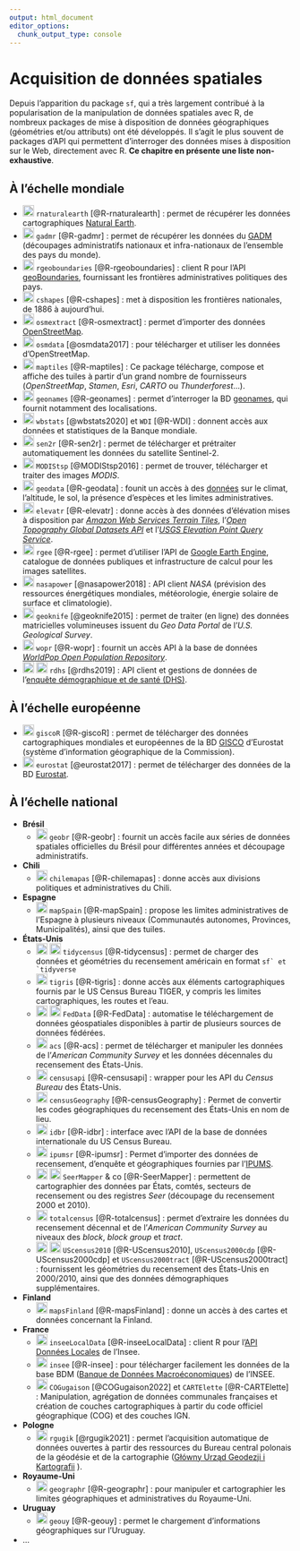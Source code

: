 ```yaml
---
output: html_document
editor_options: 
  chunk_output_type: console
---
```


# Acquisition de données spatiales

Depuis l'apparition du package `sf`, qui a très largement contribué à la popularisation de la manipulation de données spatiales avec R, de nombreux packages de mise à disposition de données géographiques (géométries et/ou attributs) ont été développés. Il s'agit le plus souvent de packages d'API qui permettent d'interroger des données mises à disposition sur le Web, directement avec R. **Ce chapitre en présente une liste non-exhaustive**.

## À l'échelle mondiale


- <img src="img/geom.svg" alt="Géométries" width="20"> `rnaturalearth` [@R-rnaturalearth] : permet de récupérer les données cartographiques [Natural Earth](https://www.naturalearthdata.com/).   
- <img src="img/geom.svg" alt="Géométries" width="20"> `gadmr` [@R-gadmr] : permet de récupérer les données du [GADM](https://gadm.org/index.html) (découpages administratifs nationaux et infra-nationaux de l'ensemble des pays du monde).  
- <img src="img/geom.svg" alt="Géométries" width="20"> `rgeoboundaries` [@R-rgeoboundaries] : client R pour l'API [geoBoundaries](https://www.geoboundaries.org/index.html), fournissant les frontières administratives politiques des pays.
- <img src="img/geom.svg" alt="Géométries" width="20"> `cshapes` [@R-cshapes] : met à disposition les frontières nationales, de 1886 à aujourd'hui.  
- <img src="img/geom.svg" alt="Géométries" width="20"> `osmextract` [@R-osmextract] : permet d'importer des données [OpenStreetMap](https://www.openstreetmap.org/).   
- <img src="img/geom.svg" alt="Géométries" width="20"> `osmdata` [@osmdata2017] : pour télécharger et utiliser les données d'OpenStreetMap.
- <img src="img/geom.svg" alt="Géométries" width="20"> `maptiles` [@R-maptiles] : Ce package télécharge, compose et affiche des tuiles à partir d'un grand nombre de fournisseurs (*OpenStreetMap*, *Stamen*, *Esri*, *CARTO* ou *Thunderforest*...).   
- <img src="img/table.svg" alt="données attributaires" width="20"> `geonames` [@R-geonames] : permet d'interroger la BD [geonames](http://www.geonames.org/), qui fournit notamment des localisations.
- <img src="img/table.svg" alt="données attributaires" width="20"> `wbstats` [@wbstats2020] et `WDI` [@R-WDI] : donnent accès aux données et statistiques de la Banque mondiale.   
- <img src="img/geom.svg" alt="Géométries" width="20"> `sen2r` [@R-sen2r] : permet de télécharger et prétraiter automatiquement les données du satellite Sentinel-2.   
- <img src="img/geom.svg" alt="Géométries" width="20"> `MODIStsp` [@MODIStsp2016] : permet de trouver, télécharger et traiter des images *MODIS*.
- <img src="img/geom.svg" alt="Géométries" width="20"> `geodata` [@R-geodata] : founit un accès à des [données](https://github.com/rspatial/geodata) sur le climat, l'altitude, le sol, la présence d'espèces et les limites administratives. 
- <img src="img/geom.svg" alt="Géométries" width="20"> `elevatr` [@R-elevatr] : donne accès à des données d'élévation mises à disposition par [*Amazon Web Services Terrain Tiles*](https://registry.opendata.aws/terrain-tiles/), l'[*Open Topography Global Datasets API*](https://opentopography.org/developers/) et l'[*USGS Elevation Point Query Service*](https://nationalmap.gov/epqs/).
- <img src="img/geom.svg" alt="Géométries" width="20"> `rgee` [@R-rgee] : permet d'utiliser l'API de [Google Earth Engine](https://www.google.com/intl/fr_in/earth/education/tools/google-earth-engine/), catalogue de données publiques et infrastructure de calcul pour les images satellites.   
- <img src="img/geom.svg" alt="Géométries" width="20"> `nasapower` [@nasapower2018] : API client *NASA* (prévision des ressources énergétiques mondiales, météorologie, énergie solaire de surface et climatologie). 
- <img src="img/geom.svg" alt="Géométries" width="20"> `geoknife` [@geoknife2015] : permet de traiter (en ligne) des données matricielles volumineuses issuent du *Geo Data Portal* de l'*U.S. Geological Survey*.
- <img src="img/table.svg" alt="données attributaires" width="20"> `wopr` [@R-wopr] : fournit un accès API à la base de données [*WorldPop Open Population Repository*](https://wopr.worldpop.org/). 
- <img src="img/geom.svg" alt="Géométries" width="20"> <img src="img/table.svg" alt="données attributaires" width="20"> `rdhs` [@rdhs2019] : API client et gestions de données de l'[enquête démographique et de santé (DHS)](https://dhsprogram.com/).




## À l'échelle européenne

- <img src="img/geom.svg" alt="Géométries" width="20"> `giscoR` [@R-giscoR] : permet de télécharger des données cartographiques mondiales et européennes de la BD [GISCO](https://ec.europa.eu/eurostat/web/gisco) d'Eurostat (système d'information géographique de la Commission). 
- <img src="img/table.svg" alt="données attributaires" width="20"> `eurostat` [@eurostat2017] : permet de télécharger des données de la BD [Eurostat](https://ec.europa.eu/eurostat).    
  


## À l'échelle national



- **Brésil**
  - <img src="img/geom.svg" alt="Géométries" width="20"> `geobr` [@R-geobr] : fournit un accès facile aux séries de données spatiales officielles du Brésil pour différentes années et découpage administratifs. 
- **Chili**
  - <img src="img/geom.svg" alt="Géométries" width="20"> `chilemapas` [@R-chilemapas] : donne accès aux  divisions politiques et administratives du Chili. 
- **Espagne** 
  - <img src="img/geom.svg" alt="Géométries" width="20"> `mapSpain` [@R-mapSpain] : propose les limites administratives de l'Espagne à plusieurs niveaux (Communautés autonomes, Provinces, Municipalités), ainsi que des tuiles.
- **États-Unis**
  - <img src="img/geom.svg" alt="Géométries" width="20"> <img src="img/table.svg" alt="données attributaires" width="20"> `tidycensus` [@R-tidycensus] : permet de charger des données et géométries du recensement américain en format ``sf` et `tidyverse``
  - <img src="img/geom.svg" alt="Géométries" width="20"> `tigris` [@R-tigris] : donne accès aux éléments cartographiques fournis par le US Census Bureau TIGER, y compris les limites cartographiques, les routes et l'eau.
  - <img src="img/geom.svg" alt="Géométries" width="20"> <img src="img/table.svg" alt="données attributaires" width="20"> `FedData` [@R-FedData] : automatise le téléchargement de données géospatiales disponibles à partir de plusieurs sources de données fédérées.
  - <img src="img/table.svg" alt="données attributaires" width="20"> `acs` [@R-acs] : permet de télécharger et manipuler les données de l'*American Community Survey* et les données décennales du recensement des États-Unis.
  - <img src="img/table.svg" alt="données attributaires" width="20"> `censusapi` [@R-censusapi] : wrapper pour les API du *Census Bureau* des États-Unis.
  - <img src="img/table.svg" alt="données attributaires" width="20"> `censusGeography` [@R-censusGeography] : Permet de convertir les codes géographiques du recensement des États-Unis en nom de lieu.
  - <img src="img/table.svg" alt="données attributaires" width="20"> `idbr` [@R-idbr] : interface avec l'API de la base de données internationale du US Census Bureau.  
  - <img src="img/table.svg" alt="données attributaires" width="20"> `ipumsr` [@R-ipumsr] : Permet d'importer des données de recensement, d'enquête et géographiques fournies par l'[IPUMS](https://www.ipums.org/).
  - <img src="img/geom.svg" alt="Géométries" width="20"> <img src="img/table.svg" alt="données attributaires" width="20"> `SeerMapper` & co [@R-SeerMapper] : permettent de cartographier des données par États, comtés, secteurs de recensement ou des registres *Seer* (découpage du recensement 2000 et 2010).
  - <img src="img/table.svg" alt="données attributaires" width="20"> `totalcensus` [@R-totalcensus] : permet d'extraire les données du recensement décennal et de l'*American Community Survey* au niveaux des *block*, *block group* et *tract*.
  - <img src="img/geom.svg" alt="Géométries" width="20"> <img src="img/table.svg" alt="données attributaires" width="20"> `UScensus2010` [@R-UScensus2010], `UScensus2000cdp` [@R-UScensus2000cdp] et `UScensus2000tract` [@R-UScensus2000tract] : fournissent les géométries du recensement des États-Unis en 2000/2010, ainsi que des données démographiques supplémentaires.
- **Finland**
  - <img src="img/geom.svg" alt="Géométries" width="20"> `mapsFinland` [@R-mapsFinland] : donne un accès à des cartes et données concernant la Finland.
- **France**
  - <img src="img/geom.svg" alt="Géométries" width="20"> `inseeLocalData` [@R-inseeLocalData] : client R pour l'[API Données Locales](https://api.insee.fr/catalogue/site/themes/wso2/subthemes/insee/pages/item-info.jag?name=DonneesLocales&version=V0.1&provider=insee) de l'Insee.
  - <img src="img/geom.svg" alt="Géométries" width="20"> `insee` [@R-insee] : pour télécharger facilement les données de la base BDM ([Banque de Données Macroéconomiques](https://www.data.gouv.fr/fr/reuses/insee-package-r/)) de l'INSEE.
  - <img src="img/geom.svg" alt="Géométries" width="20"> `COGugaison` [@COGugaison2022] et `CARTElette` [@R-CARTElette] : Manipulation, agrégation de données communales françaises et création de couches cartographiques à partir du code officiel géographique (COG) et des couches IGN.
- **Pologne**
  - <img src="img/geom.svg" alt="Géométries" width="20"> `rgugik` [@rgugik2021] : permet l'acquisition automatique de données ouvertes à partir des ressources du Bureau central polonais de la géodésie et de la cartographie ([Główny Urząd Geodezji i Kartografii](https://www.gov.pl/web/gugik) ).  
- **Royaume-Uni**
  - <img src="img/geom.svg" alt="Géométries" width="20"> `geographr` [@R-geographr] : pour manipuler et cartographier les limites géographiques et administratives du Royaume-Uni.
- **Uruguay**
  - <img src="img/geom.svg" alt="Géométries" width="20"> `geouy` [@R-geouy] : permet le chargement d'informations géographiques sur l'Uruguay.
- ...





